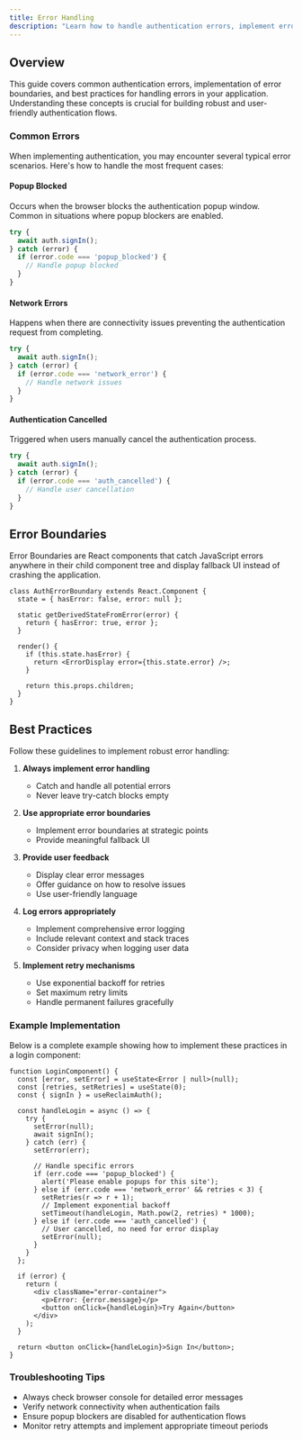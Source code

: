 ```yaml
---
title: Error Handling
description: "Learn how to handle authentication errors, implement error boundaries, and follow best practices for robust error handling in React applications using Reclaim."
---
```


## Overview
This guide covers common authentication errors, implementation of error boundaries, and best practices for handling errors in your application. Understanding these concepts is crucial for building robust and user-friendly authentication flows.

### Common Errors
When implementing authentication, you may encounter several typical error scenarios. Here's how to handle the most frequent cases:

#### Popup Blocked
Occurs when the browser blocks the authentication popup window. Common in situations where popup blockers are enabled.

```typescript
try {
  await auth.signIn();
} catch (error) {
  if (error.code === 'popup_blocked') {
    // Handle popup blocked
  }
}
```

#### Network Errors
Happens when there are connectivity issues preventing the authentication request from completing.

```typescript
try {
  await auth.signIn();
} catch (error) {
  if (error.code === 'network_error') {
    // Handle network issues
  }
}
```

#### Authentication Cancelled
Triggered when users manually cancel the authentication process.

```typescript
try {
  await auth.signIn();
} catch (error) {
  if (error.code === 'auth_cancelled') {
    // Handle user cancellation
  }
}
```

## Error Boundaries
Error Boundaries are React components that catch JavaScript errors anywhere in their child component tree and display fallback UI instead of crashing the application.

```tsx
class AuthErrorBoundary extends React.Component {
  state = { hasError: false, error: null };

  static getDerivedStateFromError(error) {
    return { hasError: true, error };
  }

  render() {
    if (this.state.hasError) {
      return <ErrorDisplay error={this.state.error} />;
    }

    return this.props.children;
  }
}
```

## Best Practices
Follow these guidelines to implement robust error handling:

1. **Always implement error handling**
   - Catch and handle all potential errors
   - Never leave try-catch blocks empty

2. **Use appropriate error boundaries**
   - Implement error boundaries at strategic points
   - Provide meaningful fallback UI

3. **Provide user feedback**
   - Display clear error messages
   - Offer guidance on how to resolve issues
   - Use user-friendly language

4. **Log errors appropriately**
   - Implement comprehensive error logging
   - Include relevant context and stack traces
   - Consider privacy when logging user data

5. **Implement retry mechanisms**
   - Use exponential backoff for retries
   - Set maximum retry limits
   - Handle permanent failures gracefully

### Example Implementation
Below is a complete example showing how to implement these practices in a login component:

```tsx
function LoginComponent() {
  const [error, setError] = useState<Error | null>(null);
  const [retries, setRetries] = useState(0);
  const { signIn } = useReclaimAuth();

  const handleLogin = async () => {
    try {
      setError(null);
      await signIn();
    } catch (err) {
      setError(err);
      
      // Handle specific errors
      if (err.code === 'popup_blocked') {
        alert('Please enable popups for this site');
      } else if (err.code === 'network_error' && retries < 3) {
        setRetries(r => r + 1);
        // Implement exponential backoff
        setTimeout(handleLogin, Math.pow(2, retries) * 1000);
      } else if (err.code === 'auth_cancelled') {
        // User cancelled, no need for error display
        setError(null);
      }
    }
  };

  if (error) {
    return (
      <div className="error-container">
        <p>Error: {error.message}</p>
        <button onClick={handleLogin}>Try Again</button>
      </div>
    );
  }

  return <button onClick={handleLogin}>Sign In</button>;
}
```

### Troubleshooting Tips
- Always check browser console for detailed error messages
- Verify network connectivity when authentication fails
- Ensure popup blockers are disabled for authentication flows
- Monitor retry attempts and implement appropriate timeout periods